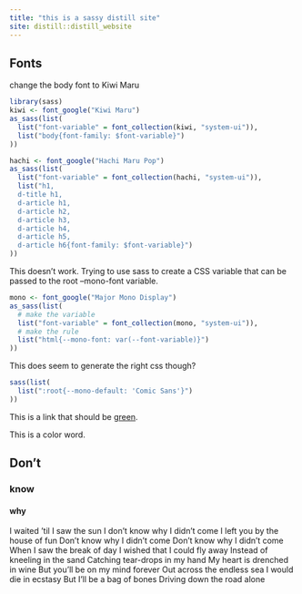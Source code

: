 ```yaml
---
title: "this is a sassy distill site"
site: distill::distill_website
---
```



## Fonts


change the body font to Kiwi Maru


```r
library(sass)
kiwi <- font_google("Kiwi Maru")
as_sass(list(
  list("font-variable" = font_collection(kiwi, "system-ui")),
  list("body{font-family: $font-variable}")
))
```

```r
hachi <- font_google("Hachi Maru Pop")
as_sass(list(
  list("font-variable" = font_collection(hachi, "system-ui")),
  list("h1, 
  d-title h1,
  d-article h1,
  d-article h2,
  d-article h3,
  d-article h4,
  d-article h5,
  d-article h6{font-family: $font-variable}")
))
```


This doesn't work. Trying to use sass to create a CSS variable that can be passed to the root --mono-font variable.

```r
mono <- font_google("Major Mono Display")
as_sass(list(
  # make the variable
  list("font-variable" = font_collection(mono, "system-ui")),
  # make the rule
  list("html{--mono-font: var(--font-variable)}")
))
```

This does seem to generate the right css though?

```r
sass(list(
  list(":root{--mono-default: 'Comic Sans'}")
))
```


::: {.my-color}
This is a link that should be [green](https://pkgs.rstudio.com/rmarkdown/).
:::

This is a <span class="my-color">color</span> word.

## Don't 

### know 

#### why

I waited 'til I saw the sun
I don't know why I didn't come
I left you by the house of fun
Don't know why I didn't come
Don't know why I didn't come
When I saw the break of day
I wished that I could fly away
Instead of kneeling in the sand
Catching tear-drops in my hand
My heart is drenched in wine
But you'll be on my mind forever
Out across the endless sea
I would die in ecstasy
But I'll be a bag of bones
Driving down the road alone
